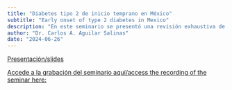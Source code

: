 ```yaml
---
title: "Diabetes tipo 2 de inicio temprano en México"
subtitle: "Early onset of type 2 diabetes in Mexico" 
description: "En este seminario se presentó una revisión exhaustiva de las características de la diabetes tipo 2 de inicio temprano y los resultados de diferentes estudios realizados en México" 
author: "Dr. Carlos A. Aguilar Salinas"
date: "2024-06-26"
---
```


[Presentación/slides](2024-06-26.pdf)

[Accede a la grabación del seminario aquí/access the recording of the
seminar here:](https://youtu.be/ep3ipMxFs0Q)
